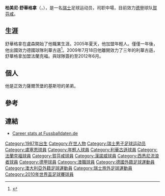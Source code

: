 {{noteta|G1=足球|G2=德甲|G3=uefa
|1=zh-hk:舒華格拿;zh-tw:施魏格勒;zh-hans:施韦格勒;
}}
{{infobox Football biography 
| playername = 柏美尼·舒華格拿<br />Pirmin Schwegler
| image          = Pirmin Schwegler 2012 (cropped).jpg
| image_size     = 200
| fullname       = Pirmin Schwegler
| birth_date     = {{birth date and age|1987|3|9|df=y}}
| birth_place    = [[瑞士|瑞士]][[埃蒂斯維爾|埃蒂斯維爾]]
| height         = {{convert|1.79|m|ftin|0|abbr=on}}
| currentclub    = [[賀芬咸1899體育會|賀芬咸]]
| clubnumber     = 16
| position = [[中場|中場]]
| youthyears1    = 1992–2002 | youthclubs1 = FC Grosswangen
| youthyears2    = 2002–2003 | youthclubs2 = [[盧塞恩足球俱樂部|盧塞恩]]
| years1         = 2003–2005 |clubs1 = [[盧塞恩足球俱樂部|盧塞恩]]                            |caps1 = 40  |goals1 = 3
| years2         = 2005–2006 |clubs2 = [[伯尔尼年轻人体育俱乐部|年轻人]]            |caps2 = 32  |goals2 = 1
| years3         = 2006–2009 |clubs3 = [[勒沃库森足球俱乐部|勒沃库森]] |caps3 = 46  |goals3 = 0
| years4         = 2009–2014 |clubs4 = [[法兰克福足球俱乐部|法兰克福]]                  |caps4 = 128 |goals4 = 6
| years5         = 2014– |clubs5 = [[賀芬咸1899體育會|賀芬咸]]      |caps5 = 24  |goals5 = 1
| nationalyears1 = 2005–2008 |nationalteam1 = [[瑞士21歲以下國家足球隊|瑞士U21]]
| nationalcaps1  = 20 | nationalgoals1 = 1
| nationalyears2 = 2009– | nationalteam2 = [[瑞士國家足球隊|瑞士]]
| nationalcaps2  = 14 | nationalgoals2 = 3
| pcupdate = 22 December 2012
| ntupdate = 22 December 2012
}}

'''柏美尼·舒華格拿'''（{{lang-en|'''Pirmin Schwegler'''}}，{{bd|1987年|3月9日|catIdx=Pirmin Schwegler}}），是一名[[瑞士|瑞士]]足球运动员，司职中場，目前效力[[德國足球甲级联赛|德甲]]球队[[賀芬咸1899體育會|賀芬咸]]。

==生涯==

舒華格拿在盧森開始了他職業生涯。2005年夏天，他加盟年輕人。僅僅一年後，他出國效力德國球隊利華古遜<ref>{{Cite web |url=http://www.leverkusen.com/whoiswho/whoiswho.php4?view=Schwegle&lang=en |title=Leverkusen who's who |access-date=2009-12-05 |archive-date=2010-05-07 |archive-url=https://web.archive.org/web/20100507221913/http://www.leverkusen.com/whoiswho/whoiswho.php4?view=Schwegle |dead-url=no }}</ref>。2009年7月18日他離開效力了三年的利華古遜，舒華格拿加盟法蘭克福。與球隊簽約至2012年6月。

==個人==

他是正效力薩爾茨堡的基斯坦的弟弟。

==參考==
{{reflist}}

==連結==
*[http://www.fussballdaten.de/spieler/schweglerpirmin/ Career stats at Fussballdaten.de] {{Wayback|url=http://www.fussballdaten.de/spieler/schweglerpirmin/ |date=20170105003419 }} {{de icon}}

{{Switzerland Squad 2010 FIFA World Cup}}

{{DEFAULTSORT:Schwegler, Pirmin}}
[[Category:1987年出生|Category:1987年出生]]
[[Category:在世人物|Category:在世人物]]
[[Category:瑞士男子足球运动员|Category:瑞士男子足球运动员]]
[[Category:盧塞恩球員|Category:盧塞恩球員]]
[[Category:年輕人球員|Category:年輕人球員]]
[[Category:利華古遜球員|Category:利華古遜球員]]
[[Category:法蘭克福球員|Category:法蘭克福球員]]
[[Category:賀芬咸球員|Category:賀芬咸球員]]
[[Category:漢諾威球員|Category:漢諾威球員]]
[[Category:西悉尼流浪者球員|Category:西悉尼流浪者球員]]
[[Category:德甲球員|Category:德甲球員]]
[[Category:澳職球員|Category:澳職球員]]
[[Category:德國外籍足球運動員|Category:德國外籍足球運動員]]
[[Category:澳大利亞外籍足球運動員|Category:澳大利亞外籍足球運動員]]
[[Category:瑞士旅外足球運動員|Category:瑞士旅外足球運動員]]
[[Category:2010年世界盃足球賽球員|Category:2010年世界盃足球賽球員]]